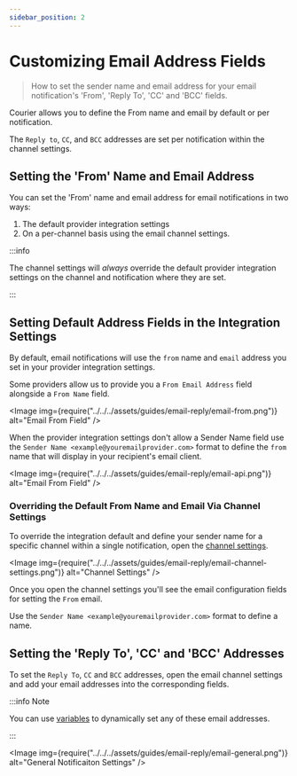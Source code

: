 ```yaml
---
sidebar_position: 2
---
```



# Customizing Email Address Fields

> How to set the sender name and email address for your email notification's 'From', 'Reply To', 'CC' and 'BCC' fields.

Courier allows you to define the From name and email by default or per notification.

The `Reply to`, `CC`, and `BCC` addresses are set per notification within the channel settings.

## Setting the 'From' Name and Email Address

You can set the 'From' name and email address for email notifications in two ways:

1. The default provider integration settings
2. On a per-channel basis using the email channel settings.

:::info

The channel settings will _always_ override the default provider integration settings on the channel and notification where they are set.

:::

## Setting Default Address Fields in the Integration Settings

By default, email notifications will use the `from` name and `email` address you set in your provider integration settings.

Some providers allow us to provide you a `From Email Address` field alongside a `From Name` field.

<Image img={require("../../../assets/guides/email-reply/email-from.png")} alt="Email From Field" />

When the provider integration settings don't allow a Sender Name field use the `Sender Name <example@youremailprovider.com>` format to define the `from` name that will display in your recipient's email client.

<Image img={require("../../../assets/guides/email-reply/email-api.png")} alt="Email From Field" />

### Overriding the Default From Name and Email Via Channel Settings

To override the integration default and define your sender name for a specific channel within a single notification, open the [channel settings](../../../platform/sending/channel-settings.mdx).

<Image
  img={require("../../../assets/guides/email-reply/email-channel-settings.png")}
  alt="Channel Settings"
/>

Once you open the channel settings you'll see the email configuration fields for setting the `From` email.

Use the `Sender Name <example@youremailprovider.com>` format to define a name.

## Setting the 'Reply To', 'CC' and 'BCC' Addresses

To set the `Reply To`, `CC` and `BCC` addresses, open the email channel settings and add your email addresses into the corresponding fields.

:::info Note

You can use [variables](/docs/platform/content/using-variables/inserting-variables/) to dynamically set any of these email addresses.

:::

<Image
  img={require("../../../assets/guides/email-reply/email-general.png")}
  alt="General Notificaiton Settings"
/>
